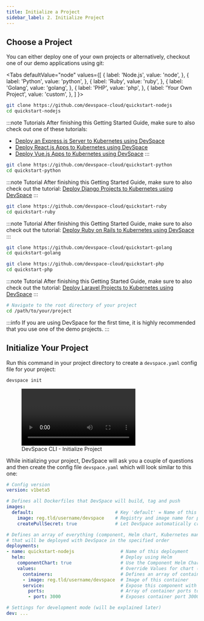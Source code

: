 ```yaml
---
title: Initialize a Project
sidebar_label: 2. Initialize Project
---
```



## Choose a Project
You can either deploy one of your own projects or alternatively, checkout one of our demo applications using git:

<Tabs
  defaultValue="node"
  values={[
    { label: 'Node.js', value: 'node', },
    { label: 'Python', value: 'python', },
    { label: 'Ruby', value: 'ruby', },
    { label: 'Golang', value: 'golang', },
    { label: 'PHP', value: 'php', },
    { label: 'Your Own Project', value: 'custom', },
  ]
}>
<TabItem value="node">

```bash
git clone https://github.com/devspace-cloud/quickstart-nodejs
cd quickstart-nodejs
```

:::note Tutorials
After finishing this Getting Started Guide, make sure to also check out one of these tutorials:
- [Deploy an Express.js Server to Kubernetes using DevSpace](https://devspace.cloud/blog/2019/10/15/deploy-express.js-server-to-kubernetes)
- [Deploy React.js Apps to Kubernetes using DevSpace](https://devspace.cloud/blog/2019/03/07/deploy-react-js-to-kubernetes)
- [Deploy Vue.js Apps to Kubernetes using DevSpace](https://devspace.cloud/blog/2019/09/30/deploy-vue-js-to-kubernetes)
:::

</TabItem>
<TabItem value="python">

```bash
git clone https://github.com/devspace-cloud/quickstart-python
cd quickstart-python
```

:::note Tutorial
After finishing this Getting Started Guide, make sure to also check out the tutorial: [Deploy Django Projects to Kubernetes using DevSpace](https://devspace.cloud/blog/2019/10/18/deploy-django-to-kubernetes)
:::

</TabItem>
<TabItem value="ruby">

```bash
git clone https://github.com/devspace-cloud/quickstart-ruby
cd quickstart-ruby
```

:::note Tutorial
After finishing this Getting Started Guide, make sure to also check out the tutorial: [Deploy Ruby on Rails to Kubernetes using DevSpace](https://devspace.cloud/blog/2019/10/21/deploy-ruby-on-rails-to-kubernetes)
:::

</TabItem>
<TabItem value="golang">

```bash
git clone https://github.com/devspace-cloud/quickstart-golang
cd quickstart-golang
```

</TabItem>
<TabItem value="php">

```bash
git clone https://github.com/devspace-cloud/quickstart-php
cd quickstart-php
```

:::note Tutorial
After finishing this Getting Started Guide, make sure to also check out the tutorial: [Deploy Laravel Projects to Kubernetes using DevSpace](https://devspace.cloud/blog/2019/10/16/deploy-laravel-to-kubernetes)
:::

</TabItem>
<TabItem value="custom">

```bash
# Navigate to the root directory of your project
cd /path/to/your/project
```

:::info 
If you are using DevSpace for the first time, it is highly recommended that you use one of the demo projects.
:::

</TabItem>
</Tabs>


## Initialize Your Project
Run this command in your project directory to create a `devspace.yaml` config file for your project:
```bash
devspace init
```

<figure class="frame">
  <video controls loop autoplay="true">
    <source src="/img/docs/cli/devspace-init.mp4" type="video/mp4" />
  </video>
  <figcaption>DevSpace CLI - Initialize Project</figcaption>
</figure>

While initializing your project, DevSpace will ask you a couple of questions and then create the config file `devspace.yaml` which will look similar to this one:

```yaml
# Config version
version: v1beta5

# Defines all Dockerfiles that DevSpace will build, tag and push
images:
  default:                              # Key 'default' = Name of this image
    image: reg.tld/username/devspace    # Registry and image name for pushing the image
    createPullSecret: true              # Let DevSpace automatically create pull secrets in your Kubernetes namespace

# Defines an array of everything (component, Helm chart, Kubernetes maninfests) 
# that will be deployed with DevSpace in the specified order
deployments:
- name: quickstart-nodejs                 # Name of this deployment
  helm:                                   # Deploy using Helm
    componentChart: true                  # Use the Component Helm Chart
    values:                               # Override Values for chart (van also be set using valuesFiles option)
      containers:                         # Defines an array of containers that run in the same pods started by this component
      - image: reg.tld/username/devspace  # Image of this container
      service:                            # Expose this component with a Kubernetes service
        ports:                            # Array of container ports to expose through the service
        - port: 3000                      # Exposes container port 3000 on service port 3000

# Settings for development mode (will be explained later)
dev: ...
```
